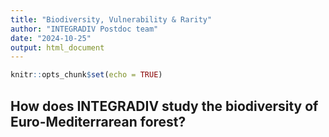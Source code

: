 ```yaml
---
title: "Biodiversity, Vulnerability & Rarity"
author: "INTEGRADIV Postdoc team"
date: "2024-10-25"
output: html_document
---
```


```r
knitr::opts_chunk$set(echo = TRUE)
```

## How does INTEGRADIV study the biodiversity of Euro-Mediterrarean forest?


